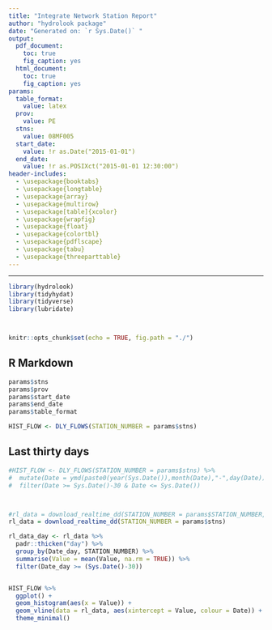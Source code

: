 ```yaml
---
title: "Integrate Network Station Report"
author: "hydrolook package"
date: "Generated on: `r Sys.Date()` "
output:
  pdf_document:
    toc: true
    fig_caption: yes
  html_document:
    toc: true
    fig_caption: yes
params:
  table_format:
    value: latex
  prov:
    value: PE
  stns:
    value: 08MF005
  start_date: 
    value: !r as.Date("2015-01-01")
  end_date:
    value: !r as.POSIXct("2015-01-01 12:30:00")
header-includes:
  - \usepackage{booktabs}
  - \usepackage{longtable}
  - \usepackage{array}
  - \usepackage{multirow}
  - \usepackage[table]{xcolor}
  - \usepackage{wrapfig}
  - \usepackage{float}
  - \usepackage{colortbl}
  - \usepackage{pdflscape}
  - \usepackage{tabu}
  - \usepackage{threeparttable}
---
```

---

```r
library(hydrolook)
library(tidyhydat)
library(tidyverse)
library(lubridate)



knitr::opts_chunk$set(echo = TRUE, fig.path = "./")
```

## R Markdown


```r
params$stns
params$prov
params$start_date
params$end_date
params$table_format
```

```r
HIST_FLOW <- DLY_FLOWS(STATION_NUMBER = params$stns)
```

## Last thirty days
```r
#HIST_FLOW <- DLY_FLOWS(STATION_NUMBER = params$stns) %>%
#  mutate(Date = ymd(paste0(year(Sys.Date()),month(Date),"-",day(Date)))) %>%
#  filter(Date >= Sys.Date()-30 & Date <= Sys.Date())



#rl_data = download_realtime_dd(STATION_NUMBER = params$STATION_NUMBER, PROV_TERR_STATE_LOC = params$PROV_TERR_STATE_LOC)
rl_data = download_realtime_dd(STATION_NUMBER = params$stns)

rl_data_day <- rl_data %>%
  padr::thicken("day") %>%
  group_by(Date_day, STATION_NUMBER) %>%
  summarise(Value = mean(Value, na.rm = TRUE)) %>%
  filter(Date_day >= (Sys.Date()-30))


HIST_FLOW %>%
  ggplot() +
  geom_histogram(aes(x = Value)) +
  geom_vline(data = rl_data, aes(xintercept = Value, colour = Date)) +
  theme_minimal()

```
